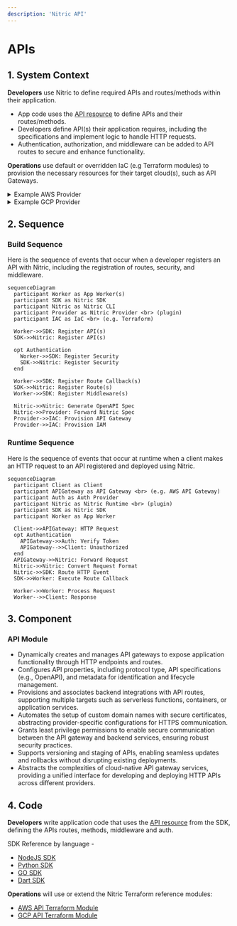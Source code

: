 ```yaml
---
description: 'Nitric API'
---
```


# APIs

## 1. System Context

**Developers** use Nitric to define required APIs and routes/methods within their application.

- App code uses the [API resource](/apis) to define APIs and their routes/methods.
- Developers define API(s) their application requires, including the specifications and implement logic to handle HTTP requests.
- Authentication, authorization, and middleware can be added to API routes to secure and enhance functionality.

**Operations** use default or overridden IaC (e.g Terraform modules) to provision the necessary resources for their target cloud(s), such as API Gateways.

<details>
  <summary>Example AWS Provider</summary>

- **AWS API Gateway v2** serves as the HTTP API management service.
- **AWS Lambda** functions are deployed to handle API requests.
- **AWS IAM** (automated using IaC) provides roles and policies for secure interaction between API Gateway and Lambda functions.
- **AWS ACM** manages TLS certificates for custom domain names.

```mermaid
flowchart TD
    Developer["Developer"]
    Operations["Operations"]
    App["nitric up"]
    APIGateway["AWS API Gateway v2<br>(HTTP API)"]
    Lambda["AWS Lambda Functions"]
    IAM["AWS IAM"]
    ACM["AWS ACM<br>(Certificates)"]

    Developer -->|Define API| App
    Operations -->|Terraform| App
    App -->|Create API Gateway| APIGateway
    App -->|Deploy Lambda Functions| Lambda
    App -->|Configure Permissions| IAM
    APIGateway -->|Invoke| Lambda
    ACM -->|Provide Certificates| APIGateway
    IAM -->|Manage Access| APIGateway
    App -->ACM

classDef default line-height:1;
classDef edgeLabel line-height:2;
```

</details>
<details>
  <summary>Example GCP Provider</summary>

- **Google API Gateway** serves as the HTTP API management service, routing requests to backend services.
- **Google Cloud Run** services are deployed to handle API requests with serverless execution.
- **Google IAM** provides roles and policies to secure interactions between API Gateway, Cloud Run, and other GCP services.
- **Certificates** (Google-managed or custom) ensure secure HTTPS communication for custom domain names.
- **Google Service Account** is created and configured to allow API Gateway to invoke the Cloud Run backend securely.

```mermaid
flowchart TD
    Developer["Developer"]
    Operations["Operations"]
    App["nitric up"]
    APIGateway["Google API Gateway"]
    CloudRun["Google Cloud Run"]
    IAM["Google IAM"]
    Certificates["Certificates<br>(Google Managed or Custom)"]
    ServiceAccount["Google Service Account"]

    Developer -->|Define API| App
    Operations -->|Terraform| App
    App -->|Create API Gateway| APIGateway
    App -->|Deploy Cloud Run Services| CloudRun
    App -->|Configure Permissions| IAM
    APIGateway -->|Invoke| CloudRun
    Certificates -->|Provide Certificates| APIGateway
    IAM -->|Manage Access| APIGateway
    App -->ServiceAccount
    App -->Certificates

classDef default line-height:1;
classDef edgeLabel line-height:2;
```

</details>

## 2. Sequence

### Build Sequence

Here is the sequence of events that occur when a developer registers an API with Nitric, including the registration of routes, security, and middleware.

```mermaid
sequenceDiagram
  participant Worker as App Worker(s)
  participant SDK as Nitric SDK
  participant Nitric as Nitric CLI
  participant Provider as Nitric Provider <br> (plugin)
  participant IAC as IaC <br> (e.g. Terraform)

  Worker->>SDK: Register API(s)
  SDK->>Nitric: Register API(s)

  opt Authentication
    Worker->>SDK: Register Security
    SDK->>Nitric: Register Security
  end

  Worker->>SDK: Register Route Callback(s)
  SDK->>Nitric: Register Route(s)
  Worker->>SDK: Register Middleware(s)

  Nitric->>Nitric: Generate OpenAPI Spec
  Nitric->>Provider: Forward Nitric Spec
  Provider->>IAC: Provision API Gateway
  Provider->>IAC: Provision IAM
```

### Runtime Sequence

Here is the sequence of events that occur at runtime when a client makes an HTTP request to an API registered and deployed using Nitric.

```mermaid
sequenceDiagram
  participant Client as Client
  participant APIGateway as API Gateway <br> (e.g. AWS API Gateway)
  participant Auth as Auth Provider
  participant Nitric as Nitric Runtime <br> (plugin)
  participant SDK as Nitric SDK
  participant Worker as App Worker

  Client->>APIGateway: HTTP Request
  opt Authentication
    APIGateway->>Auth: Verify Token
    APIGateway-->>Client: Unauthorized
  end
  APIGateway->>Nitric: Forward Request
  Nitric->>Nitric: Convert Request Format
  Nitric->>SDK: Route HTTP Event
  SDK->>Worker: Execute Route Callback

  Worker->>Worker: Process Request
  Worker-->>Client: Response
```

## 3. Component

### API Module

- Dynamically creates and manages API gateways to expose application functionality through HTTP endpoints and routes.
- Configures API properties, including protocol type, API specifications (e.g., OpenAPI), and metadata for identification and lifecycle management.
- Provisions and associates backend integrations with API routes, supporting multiple targets such as serverless functions, containers, or application services.
- Automates the setup of custom domain names with secure certificates, abstracting provider-specific configurations for HTTPS communication.
- Grants least privilege permissions to enable secure communication between the API gateway and backend services, ensuring robust security practices.
- Supports versioning and staging of APIs, enabling seamless updates and rollbacks without disrupting existing deployments.
- Abstracts the complexities of cloud-native API gateway services, providing a unified interface for developing and deploying HTTP APIs across different providers.

## 4. Code

**Developers** write application code that uses the [API resource](/apis) from the SDK, defining the APIs routes, methods, middleware and auth.

SDK Reference by language -

- [NodeJS SDK](/reference/nodejs/api/api)
- [Python SDK](/reference/python/api/api)
- [GO SDK](/reference/go/api/api)
- [Dart SDK](/reference/dart/api/api)

**Operations** will use or extend the Nitric Terraform reference modules:

- [AWS API Terraform Module](https://github.com/nitrictech/nitric/blob/main/cloud/aws/deploytf/.nitric/modules/api/main.tf)
- [GCP API Terraform Module](https://github.com/nitrictech/nitric/blob/main/cloud/gcp/deploytf/.nitric/modules/api/main.tf)
